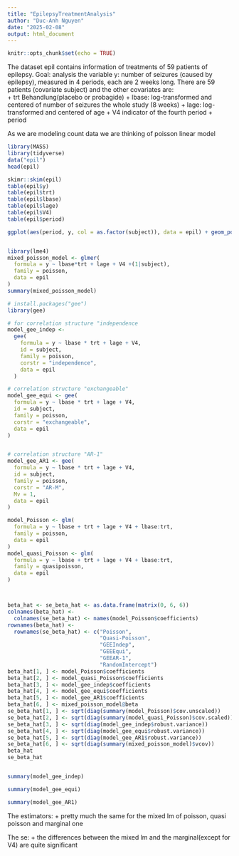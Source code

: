 ```yaml
---
title: "EpilepsyTreatmentAnalysis"
author: "Duc-Anh Nguyen"
date: "2025-02-08"
output: html_document
---
```


```r
knitr::opts_chunk$set(echo = TRUE)
```


The dataset epil contains information of treatments of 59 patients of epilepsy. 
Goal: analysis the variable y: number of seizures (caused by epilepsy), measured in 4 periods, each are 2 weeks long.
There are 59 patients (covariate subject) and the other covariates are:  
+ trt Behandlung(placebo or probagide)
+ lbase: log-transformed and centered of number of seizures the whole study (8 weeks)
+ lage: log-transformed and centered of age
+ V4 indicator of the fourth period 
+ period 

As we are modeling count data we are thinking of poisson linear model
```r
library(MASS)
library(tidyverse)
data("epil")
head(epil)

skimr::skim(epil)
table(epil$y)
table(epil$trt)
table(epil$lbase)
table(epil$lage)
table(epil$V4)
table(epil$period)

ggplot(aes(period, y, col = as.factor(subject)), data = epil) + geom_point() + geom_line() +facet_wrap(~trt)



```


```r
library(lme4)
mixed_poisson_model <- glmer(
  formula = y ~ lbase*trt + lage + V4 +(1|subject),
  family = poisson,
  data = epil
)
summary(mixed_poisson_model)


```


```r
# install.packages("gee")
library(gee)

# for correlation structure "independence
model_gee_indep <-
  gee(
    formula = y ~ lbase * trt + lage + V4,
    id = subject,
    family = poisson,
    corstr = "independence",
    data = epil
  )

# correlation structure "exchangeable"
model_gee_equi <- gee(
  formula = y ~ lbase * trt + lage + V4,
  id = subject,
  family = poisson,
  corstr = "exchangeable",
  data = epil
)


# correlation structure "AR-1"
model_gee_AR1 <- gee(
  formula = y ~ lbase * trt + lage + V4,
  id = subject,
  family = poisson,
  corstr = "AR-M",
  Mv = 1,
  data = epil
)

model_Poisson <- glm(
  formula = y ~ lbase + trt + lage + V4 + lbase:trt,
  family = poisson,
  data = epil
)
model_quasi_Poisson <- glm(
  formula = y ~ lbase + trt + lage + V4 + lbase:trt,
  family = quasipoisson,
  data = epil
)



beta_hat <- se_beta_hat <- as.data.frame(matrix(0, 6, 6))
colnames(beta_hat) <-
  colnames(se_beta_hat) <- names(model_Poisson$coefficients)
rownames(beta_hat) <-
  rownames(se_beta_hat) <- c("Poisson",
                             "Quasi-Poisson",
                             "GEEIndep",
                             "GEEEqui",
                             "GEEAR-1",
                             "RandomIntercept")
beta_hat[1, ] <- model_Poisson$coefficients
beta_hat[2, ] <- model_quasi_Poisson$coefficients
beta_hat[3, ] <- model_gee_indep$coefficients
beta_hat[4, ] <- model_gee_equi$coefficients
beta_hat[5, ] <- model_gee_AR1$coefficients
beta_hat[6, ] <- mixed_poisson_model@beta
se_beta_hat[1, ] <- sqrt(diag(summary(model_Poisson)$cov.unscaled))
se_beta_hat[2, ] <- sqrt(diag(summary(model_quasi_Poisson)$cov.scaled))
se_beta_hat[3, ] <- sqrt(diag(model_gee_indep$robust.variance))
se_beta_hat[4, ] <- sqrt(diag(model_gee_equi$robust.variance))
se_beta_hat[5, ] <- sqrt(diag(model_gee_AR1$robust.variance))
se_beta_hat[6, ] <- sqrt(diag(summary(mixed_poisson_model)$vcov))
beta_hat
se_beta_hat


summary(model_gee_indep)

summary(model_gee_equi)

summary(model_gee_AR1)
```


The estimators:
+ pretty much the same for the mixed lm of poisson, quasi poisson and marginal one


The se:
+ the differences between the mixed lm and the marginal(except for V4) are quite significant
 